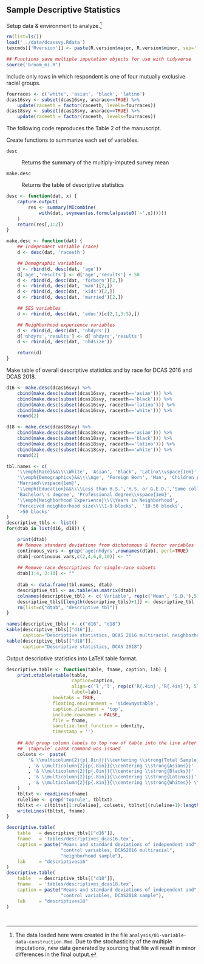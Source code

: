 ## Sample Descriptive Statistics

Setup data & environment to analyze.[^stochastic] 

[^stochastic]: The data loaded here were created in the file `analysis/01-variable-data-construction.Rmd`. Due to the stochasticity of the multiple imputations, new data generated by sourcing that file will result in minor differences in the final output. 

```{r setup-analysis-environment}
rm(list=ls())
load('../data/dcassvy.Rdata')
texcmds[['Rversion']] <- paste(R.version$major, R.version$minor, sep='.')

## Functions save multiple imputation objects for use with tidyverse
source('broom_mi.R') 

```

Include only rows in which respondent is one of four mutually exclusive racial groups. 

```{r setup-include-fourraces}
fourraces <- c('white', 'asian', 'black', 'latino')
dcas16svy <- subset(dcas16svy, anarace==TRUE) %>%
    update(raceeth = factor(raceeth, levels=fourraces))
dcas18svy <- subset(dcas18svy, anarace==TRUE) %>%
    update(raceeth = factor(raceeth, levels=fourraces))

```


The following code reproduces the Table 2 of the manuscript. 

Create functions to summarize each set of variables. 

`desc`

: Returns the summary of the multiply-imputed survey mean 

`make.desc`

: Returns the table of descriptive statistics

```{r descriptives, echo=FALSE}
desc <- function(dat, x) {
    capture.output(
        res <- summary(MIcombine(
            with(dat, svymean(as.formula(paste0('~',x))))))
    )
    return(res[,1:2])
}

make.desc <- function(dat) {
    ## Independent variable (race)
    d <- desc(dat, 'raceeth')

    ## Demographic variables
    d <- rbind(d, desc(dat, 'age'))
    d['age','results'] <- d['age','results'] + 50
    d <- rbind(d, desc(dat, 'forborn')[2,])
    d <- rbind(d, desc(dat, 'man')[2,])
    d <- rbind(d, desc(dat, 'kids')[2,])
    d <- rbind(d, desc(dat, 'married')[2,])

    ## SES variables
    d <- rbind(d, desc(dat, 'educ')[c(2,1,3:5),])

    ## Neighborhood experience variables
    d <- rbind(d, desc(dat, 'nhdyrs'))
    d['nhdyrs','results'] <- d['nhdyrs','results']
    d <- rbind(d, desc(dat, 'nhdsize'))

    return(d)
}

```

Make table of overall descriptive statistics and by race for DCAS 2016 and DCAS 2018. 
```{r descriptives-table, include=FALSE}
d16 <- make.desc(dcas16svy) %>%
    cbind(make.desc(subset(dcas16svy, raceeth=='asian'))) %>%
    cbind(make.desc(subset(dcas16svy, raceeth=='black'))) %>%
    cbind(make.desc(subset(dcas16svy, raceeth=='latino'))) %>%
    cbind(make.desc(subset(dcas16svy, raceeth=='white'))) %>%
    round(2)

d18 <- make.desc(dcas18svy) %>%
    cbind(make.desc(subset(dcas18svy, raceeth=='asian'))) %>%
    cbind(make.desc(subset(dcas18svy, raceeth=='black'))) %>%
    cbind(make.desc(subset(dcas18svy, raceeth=='latino'))) %>%
    cbind(make.desc(subset(dcas18svy, raceeth=='white'))) %>%
    round(2)

tbl.names <- c(
    '\\emph{Race}&&\\\\White', 'Asian', 'Black', 'Latinx\\vspace{1em}',
    '\\emph{Demographics}&&\\\\Age', 'Foreign Born', 'Man', 'Children present',
    'Married\\vspace{1em}',
    '\\emph{Education}&&\\\\Less than H.S.','H.S. or G.E.D.','Some college',
    'Bachelor\'s degree', 'Professional degree\\vspace{1em}',
    '\\emph{Neighborhood Experience}\\\\Years in Neighborhood',
    'Perceived neighborhood size\\\\1-9 blocks',  '10-50 blocks',
    '>50 blocks'
)
descriptive_tbls <- list()
for(dtab in list(d16, d18)) {

    print(dtab)
    ## Remove standard deviations from dichotomous & factor variables
    continuous_vars <- grep('age|nhdyrs',rownames(dtab), perl=TRUE)
    dtab[-continuous_vars,c(2,4,6,8,10)] <- ""
    
    ## Remove race descriptives for single-race subsets
    dtab[1:4, 3:10] <- ""
    
    dtab <- data.frame(tbl.names, dtab)
    descriptive_tbl <- as.table(as.matrix(dtab))
    colnames(descriptive_tbl) <- c('Variable', rep(c('Mean', 'S.D.'),5))
    descriptive_tbls[[length(descriptive_tbls)+1]] <- descriptive_tbl
    rm(list=c("dtab", "descriptive_tbl"))
}
```

```{r descriptives-tables-print}
names(descriptive_tbls) <- c("d16", "d18")
kable(descriptive_tbls[["d16"]],
      caption="Descriptive statistics, DCAS 2016 multiracial neighborhoods")
kable(descriptive_tbls[["d18"]],
      caption="Descriptive statistics, DCAS 2018")

```

Output descriptive statistics into LaTeX table format. 
```{r descriptives-output}
descriptive.table <- function(table, fname, caption, lab) {
    print.xtable(xtable(table,
                        caption=caption,
                        align=c('l','l', rep(c('R{.4in}','R{.4in}'), 5)),
                        label=lab),
                 booktabs = TRUE,
                 floating.environment = 'sidewaystable',
                 caption.placement = 'top',
                 include.rownames = FALSE,
                 file = fname,
                 sanitize.text.function = identity,
                 timestamp = '')
    
    ## Add group column labels to top row of table into the line after the 
    ## `\toprule` LaTeX command was issued
    colsets <-  paste(
        '& \\multicolumn{2}{p{.8in}}{\\centering \\strong{Total Sample}}'
        , '& \\multicolumn{2}{p{.8in}}{\\centering \\strong{Asians}}'
        , '& \\multicolumn{2}{p{.8in}}{\\centering \\strong{Blacks}}'
        , '& \\multicolumn{2}{p{.8in}}{\\centering \\strong{Latinxs}}'
        , '& \\multicolumn{2}{p{.8in}}{\\centering \\strong{Whites}} \\\\'
    )
    tbltxt <- readLines(fname)
    ruleline <- grep('toprule', tbltxt)
    tbltxt <- c(tbltxt[1:ruleline], colsets, tbltxt[(ruleline+1):length(tbltxt)])
    writeLines(tbltxt, fname)
}

descriptive.table(
    table   = descriptive_tbls[["d16"]],
    fname   = 'tables/descriptives_dcas16.tex',
    caption = paste("Means and standard deviations of independent and",
                    "control variables, DCAS2016 multiracial",
                    "neighborhood sample"),
    lab     = "descriptives16"
)
descriptive.table(
    table   = descriptive_tbls[["d18"]],
    fname   = 'tables/descriptives_dcas18.tex',
    caption = paste("Means and standard deviations of independent and",
                    "control variables, DCAS2018 sample"),
    lab     = "descriptives18"
)

                    
```

